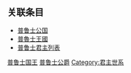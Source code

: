 {{chart/start}}
{{chart| | | | | Al3 | Al3=勃兰登堡选帝侯<br>兼勃兰登堡-安斯巴赫藩侯<br>[[阿尔布雷希特三世_(勃兰登堡)|阿尔布雷希特三世]]<br>Albrecht III<br>}}
{{chart| | | | | |)|-|-|.}}
{{chart| | | | | Joc | | Fd2 | Joc=勃兰登堡选帝侯<br>[[約翰二世_(勃蘭登堡)|约翰二世]]<br>Johann II|Fd2=勃兰登堡-安斯巴赫藩侯<br>[[腓特烈二世_(勃兰登堡-安斯巴赫)|腓特烈二世]]<br>Friedrich II}}
{{chart| | | | | |!| | | |!}}
{{chart| | | | | Jo1 | | Alb | Jo1=勃兰登堡选帝侯<br>[[約阿希姆一世|約阿希姆一世]]<br>Joachim I|Alb='''第一代普鲁士公爵'''<br>'''[[阿尔布雷希特_(普鲁士)|阿尔布雷希特]]'''<br>'''Albrecht'''<br>[[File:Lucas_Cranach_d.Ä._-_Bildnis_des_Markgrafen_Albrecht_von_Brandenburg-Ansbach_(Herzog_Anton_Ulrich-Museum).jpg|120px]]<br>1490-'''1525-1568'''}}
{{chart| | | | | |!| | | |!}}
{{chart| | | | | Jo2 | | Alf | Jo2=勃兰登堡选帝侯<br>[[約阿希姆二世|約阿希姆二世]]<br>Joachim II|Alf='''第二代普鲁士公爵'''<br>'''[[阿爾布雷希特·腓特烈|阿爾布雷希特·腓特烈]]'''<br>'''Albrecht Friedrich'''<br>[[File:Albrecht_Friedrich.jpg|120px]]<br>1553-'''1568-1618'''}}
{{chart| | | | | |!}}
{{chart| | | | | Jog | Jog=勃兰登堡选帝侯<br>[[約翰·格奧爾格|約翰·格奧爾格]]<br>Johann Georg}}
{{chart| | | | | |!}}
{{chart| | | | | Jo3 | Jo3=勃兰登堡选帝侯<br>[[約阿希姆·腓特烈|約阿希姆·腓特烈]]<br>Joachim III}}
{{chart| | | | | |!}}
{{chart| | | | | Jos | Jos='''勃兰登堡选帝侯'''<br>'''兼第三代普鲁士公爵'''<br>'''[[约翰·西吉斯蒙德|约翰·西吉斯蒙德]]'''<br>'''Johann Sigismund'''<br>[[File:Johann_Sigismund_Grunewald.jpg|120px]]<br>1572-'''1618-1619'''}}
{{chart| | | | | |!}}
{{chart| | | | | Gew | Gew='''勃兰登堡选帝侯'''<br>'''兼第四代普鲁士公爵'''<br>'''[[格奧爾格·威廉|格奧爾格·威廉]]'''<br>'''Georg Wilhelm'''<br>[[File:George_William,_Elector_of_Brandenburg.PNG|120px]]<br>1595-'''1619-1640'''}}
{{chart| | | | | |!}}
{{chart| | | | | Frw | Frw='''勃兰登堡选帝侯'''<br>'''兼第五代普鲁士公爵'''<br>'''[[腓特烈·威廉_(勃蘭登堡)|腓特烈·威廉]]'''<br>'''Friedrich Wilhelm'''<br>[[File:Frans_Luycx_-_Frederick_William,_Elector_of_Brandenburg,_at_three-quarter-length.jpg|120px]]<br>1620-'''1640-1688'''}}
{{chart| | | | | |!}}
{{chart| | | | | Fr1 | Fr1='''勃兰登堡选帝侯'''<br>'''兼第六代普鲁士公爵'''<br>'''腓特烈三世'''<br>'''暨第一代普鲁士国王'''<br>'''[[腓特烈一世_(普鲁士)|腓特烈一世]]'''<br>'''Friedrich III/Friedrich I'''<br>[[File:Frederick_I_of_Prussia_(cropped).jpg|120px]]<br>1657-1713<br>选帝侯兼公爵：'''1688-1713'''<br>国王：'''1701-1713'''}}
{{chart| | | | | |!}}
{{chart| | | | | Fw1 | Fw1='''第二代普鲁士国王'''<br>'''[[腓特烈·威廉一世|腓特烈·威廉一世]]'''<br>'''Friedrich Wilhelm I'''<br>[[File:Friedrich_Wilhelm_I_1713.jpg|120px]]<br>1688-'''1713-1740'''}}
{{chart| |,|-|-|-|(}}
{{chart| Fr2 | | Auw | Fr2='''第三代普鲁士国王'''<br>'''[[腓特烈二世_(普鲁士)|腓特烈二世(大帝)]]'''<br>'''Friedrich II'''<br>[[File:Friedrich_Zweite_Alt.jpg|120px]]<br>1712-'''1740-1786'''|Auw=[[普魯士的奧古斯特·威廉_(1722-1758)|奥古斯特·威廉亲王]]<br>August Wilhelm}}
{{chart| | | | | |!}}
{{chart| | | | | Fw2 | Fw2='''第四代普鲁士国王'''<br>'''[[腓特烈·威廉二世|腓特烈·威廉二世]]'''<br>'''Friedrich Wilhelm II'''<br>[[File:Frederick_Wilhelm_II.png|120px]]<br>1744-'''1786-1797'''}}
{{chart| | | | | |!}}
{{chart| | | | | Fw3 | Fw3='''第五代普鲁士国王'''<br>'''[[腓特烈·威廉三世|腓特烈·威廉三世]]'''<br>'''Friedrich Wilhelm III'''<br>[[File:FWIII.jpg|120px]]<br>1770-'''1797-1840'''}}
{{chart| |,|-|-|-|(}}
{{chart| Fw4 | | Wi1 | Fw4='''第六代普鲁士国王'''<br>'''[[腓特烈·威廉四世|腓特烈·威廉四世]]'''<br>'''Friedrich Wilhelm IV'''<br>[[File:FWIV.jpg|120px]]<br>1795-'''1840-1861'''|Wi1='''第七代普鲁士国王'''<br>'''[[威廉一世_(德国)|威廉一世]]'''<br>'''Wilhelm I'''<br>[[File:Kaiser_Wilhelm_I._.JPG|120px]]<br>1797-'''1861-1888'''}}
{{chart| | | | | |!}}
{{chart| | | | | Fr3 | Fr3='''第八代普鲁士国王'''<br>'''[[腓特烈三世_(普鲁士)|腓特烈三世]]'''<br>'''Friedrich III'''<br>[[File:Friedrich_III_as_Kronprinz_-_in_GdK_uniform_by_Heinrich_von_Angeli_1874.jpg|120px]]<br>1831-'''1888'''}}
{{chart| | | | | |!}}
{{chart| | | | | Wi2 | Wi2='''第九代普鲁士国王'''<br>'''[[威廉二世_(德国)|威廉二世]]'''<br>'''Wilhelm II'''<br>[[File:Kaiser_Wilhelm_II_of_Germany_-_1902.jpg|120px]]<br>1859-'''1888-1918'''-1941}}
{{chart/end}}

==关联条目==
* [[普鲁士公国|普鲁士公国]]
* [[普魯士王國|普魯士王國]]
* [[普鲁士君主列表|普鲁士君主列表]]

[[Category:普鲁士国王|]]
[[Category:普鲁士公爵|]]
[[Category:君主世系|Category:君主世系]]